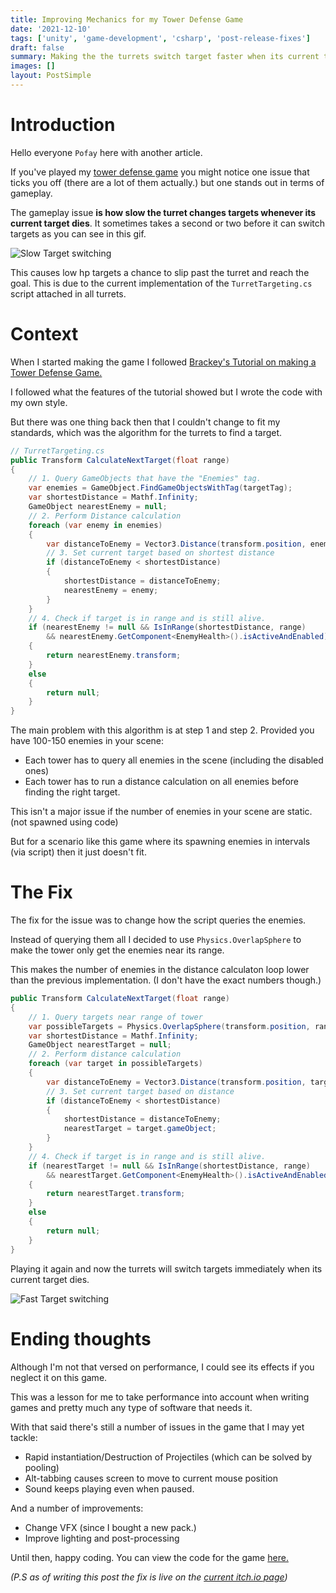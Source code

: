 ```yaml
---
title: Improving Mechanics for my Tower Defense Game
date: '2021-12-10'
tags: ['unity', 'game-development', 'csharp', 'post-release-fixes']
draft: false
summary: Making the the turrets switch target faster when its current target dies
images: []
layout: PostSimple
---
```


# Introduction

Hello everyone `Pofay` here with another article.

If you've played my [tower defense game][tower-defense] you might notice one issue that ticks you off (there are a lot of them actually.) but one stands out in terms of gameplay.

The gameplay issue **is how slow the turret changes targets whenever its current target dies**. It sometimes takes a second or two before it can switch targets as you can see in this gif.

![Slow Target switching](/static/images/td/slow_switching.gif)

This causes low hp targets a chance to slip past the turret and reach the goal. This is due to the current implementation of the `TurretTargeting.cs` script attached in all turrets.

# Context

When I started making the game I followed [Brackey's Tutorial on making a Tower Defense Game.][brackeys]

I followed what the features of the tutorial showed but I wrote the code with my own style.

But there was one thing back then that I couldn't change to fit my standards, which was the algorithm for the turrets to find a target.

```csharp
// TurretTargeting.cs
public Transform CalculateNextTarget(float range)
{
    // 1. Query GameObjects that have the "Enemies" tag.
    var enemies = GameObject.FindGameObjectsWithTag(targetTag);
    var shortestDistance = Mathf.Infinity;
    GameObject nearestEnemy = null;
    // 2. Perform Distance calculation
    foreach (var enemy in enemies)
    {
        var distanceToEnemy = Vector3.Distance(transform.position, enemy.transform.position);
        // 3. Set current target based on shortest distance
        if (distanceToEnemy < shortestDistance)
        {
            shortestDistance = distanceToEnemy;
            nearestEnemy = enemy;
        }
    }
    // 4. Check if target is in range and is still alive.
    if (nearestEnemy != null && IsInRange(shortestDistance, range)
        && nearestEnemy.GetComponent<EnemyHealth>().isActiveAndEnabled)
    {
        return nearestEnemy.transform;
    }
    else
    {
        return null;
    }
}
```

The main problem with this algorithm is at step 1 and step 2. Provided you have 100-150 enemies in your scene:

- Each tower has to query all enemies in the scene (including the disabled ones)
- Each tower has to run a distance calculation on all enemies before finding the right target.

This isn't a major issue if the number of enemies in your scene are static. (not spawned using code)

But for a scenario like this game where its spawning enemies in intervals (via script) then it just doesn't fit.

# The Fix

The fix for the issue was to change how the script queries the enemies.

Instead of querying them all I decided to use `Physics.OverlapSphere` to make the tower only get the enemies near its range.

This makes the number of enemies in the distance calculaton loop lower than the previous implementation. (I don't have the exact numbers though.)

```csharp
public Transform CalculateNextTarget(float range)
{
    // 1. Query targets near range of tower
    var possibleTargets = Physics.OverlapSphere(transform.position, range, targetMask);
    var shortestDistance = Mathf.Infinity;
    GameObject nearestTarget = null;
    // 2. Perform distance calculation
    foreach (var target in possibleTargets)
    {
        var distanceToEnemy = Vector3.Distance(transform.position, target.transform.position);
        // 3. Set current target based on distance
        if (distanceToEnemy < shortestDistance)
        {
            shortestDistance = distanceToEnemy;
            nearestTarget = target.gameObject;
        }
    }
    // 4. Check if target is in range and is still alive.
    if (nearestTarget != null && IsInRange(shortestDistance, range)
        && nearestTarget.GetComponent<EnemyHealth>().isActiveAndEnabled)
    {
        return nearestTarget.transform;
    }
    else
    {
        return null;
    }
}
```

Playing it again and now the turrets will switch targets immediately when its current target dies.

![Fast Target switching](/static/images/td/fast_switching.gif)

# Ending thoughts

Although I'm not that versed on performance, I could see its effects if you neglect it on this game.

This was a lesson for me to take performance into account when writing games and pretty much any type of software that needs it.

With that said there's still a number of issues in the game that I may yet tackle:

- Rapid instantiation/Destruction of Projectiles (which can be solved by pooling)
- Alt-tabbing causes screen to move to current mouse position
- Sound keeps playing even when paused.

And a number of improvements:

- Change VFX (since I bought a new pack.)
- Improve lighting and post-processing

Until then, happy coding. You can view the code for the game [here.][github]

_(P.S as of writing this post the fix is live on the [current itch.io page][itchio])_

[tower-defense]: https://pofay.itch.io/retroactive-tower-defense
[brackeys]: https://www.youtube.com/watch?v=beuoNuK2tbk&list=PLPV2KyIb3jR4u5jX8za5iU1cqnQPmbzG0
[github]: https://github.com/Pofay/retroactive-giants-td
[itchio]: https://pofay.itch.io/retroactive-tower-defense
